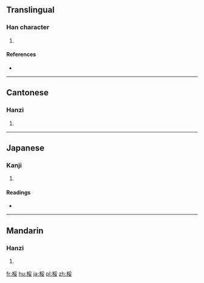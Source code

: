==Translingual==

===Han character===
{{Han char|rn=75|rad=木|as=07|sn=11|four=42944|canj=DBV}}

# {{defn|Han|sort=木07}}

====References====
* {{Han ref|kx=0527.090|dkj=14810|dj=0916.030|hdz=21217.090|uh=6875|ud=26741|bh=D5BD|bd=54717}}

----

==Cantonese==

===Hanzi===
{{yue-hanzi|jyut=[[jeoi1]], [[jeoi4]]|y=yeui1, yeui4}}

# {{defn|lang=yue|sort=木07}}

----

==Japanese==

===Kanji===
{{ja-kanji|grade=|rs=木07}}

# {{defn|lang=ja|sort=木07}}

====Readings====
* {{ja-readings|on=[[ずい]] (zui), [[に]] (ni)|kun=[[たら]] (tara)}}

----

==Mandarin==

===Hanzi===
{{cmn-hanzi|pin=[[ruí]] ([[rui2]])|wg=jui<sup>2</sup>}}

# {{defn|lang=cmn|sort=木07}}

[[fr:桵]]
[[hu:桵]]
[[ja:桵]]
[[pl:桵]]
[[zh:桵]]